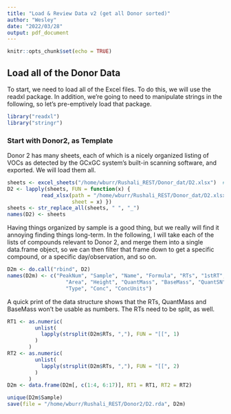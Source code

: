 ```yaml
---
title: "Load & Review Data v2 (get all Donor sorted)"
author: "Wesley"
date: "2022/03/28"
output: pdf_document
---
```


```r
knitr::opts_chunk$set(echo = TRUE)
```

## Load all of the Donor Data

To start, we need to load all of the Excel files. To do this, we will use the
readxl package. In addition, we're going to need to manipulate strings in 
the following, so let's pre-emptively load that package.

```r
library("readxl")
library("stringr")
```

### Start with Donor2, as Template

Donor 2 has many sheets, each of which is a nicely organized listing of VOCs
as detected by the GCxGC system's built-in scanning software, and exported. 
We will load them all. 

```r
sheets <- excel_sheets("/home/wburr/Rushali_REST/Donor_dat/D2.xlsx")  # note: spaces in names
D2 <- lapply(sheets, FUN = function(x) {
           read_xlsx(path = "/home/wburr/Rushali_REST/Donor_dat/D2.xlsx",
                     sheet = x) })
sheets <- str_replace_all(sheets, " ", "_")
names(D2) <- sheets
```

Having things organized by sample is a good thing, but we really will
find it annoying finding things long-term. In the following, I will take each
of the lists of compounds relevant to Donor 2, and merge them into a single
data.frame object, so we can then filter that frame down to get a specific
compound, or a specific day/observation, and so on.

```r
D2m <- do.call("rbind", D2)
names(D2m) <- c("PeakNum", "Sample", "Name", "Formula", "RTs", "1stRT","2ndRT","Similarity",
                   "Area", "Height", "QuantMass", "BaseMass", "QuantSN", "PeakSN",
                   "Type", "Conc", "ConcUnits")
```

A quick print of the data structure shows that the RTs, QuantMass and BaseMass
won't be usable as numbers. The RTs need to be split, as well.

```r
RT1 <- as.numeric(
         unlist(
           lapply(strsplit(D2m$RTs, ","), FUN = "[[", 1)
         )
       )
RT2 <- as.numeric(
         unlist(
           lapply(strsplit(D2m$RTs, ","), FUN = "[[", 2)
         )
       )
D2m <- data.frame(D2m[, c(1:4, 6:17)], RT1 = RT1, RT2 = RT2)
```

```r
unique(D2m$Sample)
save(file = "/home/wburr/Rushali_REST/Donor2/D2.rda", D2m)
```
